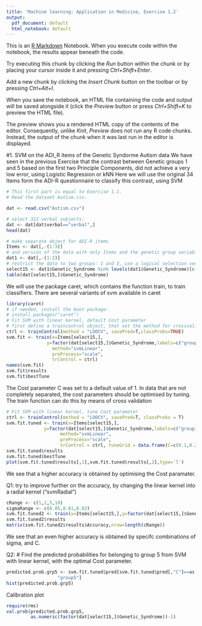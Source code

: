 ```yaml
---
title: 'Machine learning: Application in Medicine, Exercise 1.2'
output:
  pdf_document: default
  html_notebook: default
---
```


This is an [R Markdown](http://rmarkdown.rstudio.com) Notebook. When you execute code within the notebook, the results appear beneath the code. 

Try executing this chunk by clicking the *Run* button within the chunk or by placing your cursor inside it and pressing *Ctrl+Shift+Enter*. 

Add a new chunk by clicking the *Insert Chunk* button on the toolbar or by pressing *Ctrl+Alt+I*.

When you save the notebook, an HTML file containing the code and output will be saved alongside it (click the *Preview* button or press *Ctrl+Shift+K* to preview the HTML file).

The preview shows you a rendered HTML copy of the contents of the editor. Consequently, unlike *Knit*, *Preview* does not run any R code chunks. Instead, the output of the chunk when it was last run in the editor is displayed.

#1. SVM on the ADI_R items of the Genetic Syndorme Autism data
We have seen in the previous Exercise that the contrast between Genetic groups 1 and 5 based on the first two Principle Components, did not achieve a very low error, using Logistic Regression or kNN
Here we will use the original 34 Items form the ADI-R questionnaire to classify this contrast, using SVM

```r

# This first part is equal to Exercise 1.1.
# Read the dataset Autism.csv.

dat <- read.csv("Autism.csv")

# select 322 verbal subjects:
dat <- dat[dat$verbal=="verbal",]
head(dat)
```
```r
# make separate object for ADI-R items
Items <- dat[,-(1:3)]
# and version of the data with only Items and the genetic group variable
dat1 <- dat[,-(1:2)]
# restrict the data to two groups: 1 and 5, use a logical selection vector
select15 <- dat1$Genetic_Syndrome %in% levels(dat1$Genetic_Syndrome)[c(1,5)]
table(dat[select15,]$Genetic_Syndrome)
```
We will use the package caret, which contains the function train, to train classifiers. There are several variants of svm available in caret
```r

library(caret)
# if needed, install the boot package:
# install.packages("caret")
# Fit SVM with linear kernel, default Cost parameter
# first define a traincontrol object, that set the method for crossvalidation, and the output, including predicted probabilities
ctrl <- trainControl(method = "LOOCV", savePred=T,classProbs=TRUE)
svm.fit <- train(x=Items[select15,],
               y=factor(dat[select15,]$Genetic_Syndrome,labels=c("group1","group5")),
                 method="svmLinear",
                 preProcess="scale",
                 trControl = ctrl)
names(svm.fit)
svm.fit$results
svm.fit$bestTune
```
The Cost parameter C was set to a default value of 1. In data that are not completely separated, the cost parameters should be optimised by tuning. The train function can do this by means of cross validation
```r
# Fit SVM with linear kernel, tune Cost parameter
ctrl <- trainControl(method = "LOOCV", savePred=T, classProbs = T)
svm.fit.tuned <- train(x=Items[select15,],
              y=factor(dat[select15,]$Genetic_Syndrome,labels=c("group1","group5")),
                    method="svmLinear",
                    preProcess="scale",
                    trControl = ctrl, tuneGrid = data.frame(C=c(0.1,0.2,0.3,0.4,0.5,0.6,0.8,1) ) )
svm.fit.tuned$results
svm.fit.tuned$bestTune
plot(svm.fit.tuned$results[,1],svm.fit.tuned$results[,2],type='l')
```
We see that a higher accuracy is obtained by optimising the Cost paramater.

Q1:  try to improve further on the accuracy, by changing the linear kernel into a radial kernel ("svmRadial")
```r
cRange <- c(1,2,5,10)
sigmaRange <- c(0.05,0.01,0.02)
svm.fit.tuned2 <- train(x=Items[select15,],y=factor(dat[select15,]$Genetic_Syndrome),method="svmRadial",preProcess="scale",trControl = ctrl,tuneGrid=expand.grid(C=cRange,sigma=sigmaRange) )
svm.fit.tuned2$results
matrix(svm.fit.tuned2$results$Accuracy,nrow=length(cRange))
```
We see that an even higher accuracy is obtained by specifc combinations of sigma, and C.

Q2: # Find the predicted probabilities for belonging to group 5 from SVM with linear kernel, with the optimal Cost parameter.
```r
predicted.prob.grp5 <- svm.fit.tuned$pred[svm.fit.tuned$pred[,"C"]==as.numeric(svm.fit.tuned$bestTune),
                   "group5"]
hist(predicted.prob.grp5)
```

Calibration plot
```r
require(rms)
val.prob(predicted.prob.grp5,
         as.numeric(factor(dat[select15,]$Genetic_Syndrome))-1)
```